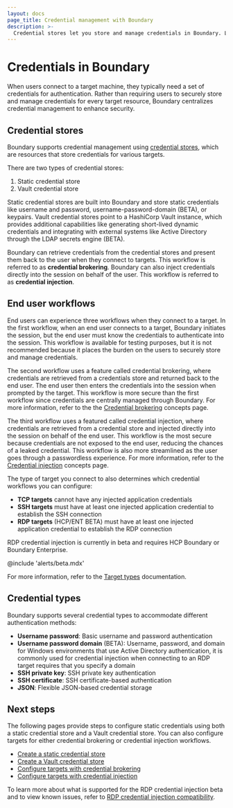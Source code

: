 ```yaml
---
layout: docs
page_title: Credential management with Boundary
description: >-
  Credential stores let you store and manage credentials in Boundary. Learn about configuring user workflows with credential management or credential injection.
---
```


# Credentials in Boundary

When users connect to a target machine, they typically need a set of credentials for authentication. Rather than requiring users to securely store and manage credentials for every target resource, Boundary centralizes credential management to enhance security.

## Credential stores

Boundary supports credential management using [credential stores](/boundary/docs/domain-model/credential-stores), which are resources that store credentials for various targets.

There are two types of credential stores:

1. Static credential store
2. Vault credential store

Static credential stores are built into Boundary and store static credentials like username and password, username-password-domain (BETA), or keypairs. Vault credential stores point to a HashiCorp Vault instance, which provides additional capabilities like generating short-lived dynamic credentials and integrating with external systems like Active Directory through the LDAP secrets engine (BETA).

Boundary can retrieve credentials from the credential stores and present them back to the user when they connect to targets. This workflow is referred to as **credential brokering**. Boundary can also inject credentials directly into the session on behalf of the user. This workflow is referred to as **credential injection**.


## End user workflows

End users can experience three workflows when they connect to a target. In the first workflow, when an end user connects to a target, Boundary initiates the session, but the end user must know the credentials to authenticate into the session. This workflow is available for testing purposes, but it is not recommended because it places the burden on the users to securely store and manage credentials.

The second workflow uses a feature called credential brokering, where credentials are retrieved from a credentials store and returned back to the end user. The end user then enters the credentials into the session when prompted by the target. This workflow is more secure than the first workflow since credentials are centrally managed through Boundary. For more information, refer to the the [Credential brokering](/boundary/docs/concepts/credential-management#credential-brokering) concepts page.

The third workflow uses a featured called credential injection, where credentials are retrieved from a credential store and injected directly into the session on behalf of the end user. This workflow is the most secure because credentials are not exposed to the end user, reducing the chances of a leaked credential. This workflow is also more streamlined as the user goes through a passwordless experience. For more information, refer to the [Credential injection](/boundary/docs/concepts/credential-management#credential-injection) concepts page.

The type of target you connect to also determines which credential workflows you can configure:

- **TCP targets** cannot have any injected application credentials
- **SSH targets** must have at least one injected application credential to establish the SSH connection
- **RDP targets** (HCP/ENT BETA) must have at least one injected application credential to establish the RDP connection

<Note>

RDP credential injection is currently in beta and requires HCP Boundary or Boundary Enterprise.

</Note>

@include 'alerts/beta.mdx'

For more information, refer to the [Target types](/boundary/docs/domain-model/targets#target-types) documentation.

## Credential types

Boundary supports several credential types to accommodate different authentication methods:

- **Username password**: Basic username and password authentication
- **Username password domain** (BETA): Username, password, and domain for Windows environments that use Active Directory authentication, it is commonly used for credential injection when connecting to an RDP target requires that you specify a domain
- **SSH private key**: SSH private key authentication
- **SSH certificate**: SSH certificate-based authentication
- **JSON**: Flexible JSON-based credential storage

## Next steps

The following pages provide steps to configure static credentials using both a static credential store and a Vault credential store. You can also configure targets for either credential brokering or credential injection workflows.

- [Create a static credential store](/boundary/docs/credentials/static-cred-boundary)
- [Create a Vault credential store](/boundary/docs/credentials/static-cred-vault)
- [Configure targets with credential brokering](/boundary/docs/credentials/configure-credential-brokering)
- [Configure targets with credential injection](/boundary/docs/credentials/configure-credential-injection)

To learn more about what is supported for the RDP credential injection beta and to view known issues, refer to [RDP credential injection compatibility](/boundary/docs/credentials/rdp-testing-and-compatibility-matrix).
